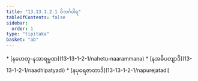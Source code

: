 ```yaml
---
title: "13.13.1.2.1 ဝိဘင်္ဂဝါရ"
tableOfContents: false
sidebar:
  order: 1
type: "tipitaka"
basket: "ab"
---
```



<DynamicBreadcrumb />



<TableOfContents>
* [နဟေတု-နအာရမ္မဏ](13-13-1-2-1/nahetu-naarammana)
* [နအဓိပတျာဒိ](13-13-1-2-1/naadhipatyadi)
* [နပုရေဇာတာဒိ](13-13-1-2-1/napurejatadi)
</TableOfContents>